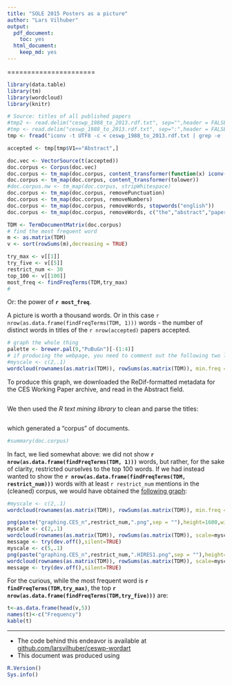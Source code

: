 ```yaml
---
title: "SOLE 2015 Posters as a picture"
author: "Lars Vilhuber"
output:
  pdf_document:
    toc: yes
  html_document:
    keep_md: yes
---
```


======================
```r
library(data.table)
library(tm)
library(wordcloud)
library(knitr)
```

```r

# Source: titles of all published papers
#tmp2 <- read.delim("ceswp_1988_to_2013.rdf.txt", sep="",header = FALSE)
#tmp <- read.delim("ceswp_1988_to_2013.rdf.txt", sep=":",header = FALSE)
tmp <- fread("iconv -t UTF8 -c < ceswp_1988_to_2013.rdf.txt | grep -e '^Abstract:' | sed 's/^Abstract:/Abstract|/'", sep="|",header = FALSE)

accepted <- tmp[tmp$V1=="Abstract",]
```


```r
doc.vec <- VectorSource(t(accepted))
doc.corpus <- Corpus(doc.vec)
doc.corpus <- tm_map(doc.corpus, content_transformer(function(x) iconv(enc2utf8(x), sub = "byte")))
doc.corpus <- tm_map(doc.corpus, content_transformer(tolower))
#doc.corpus.nw <- tm_map(doc.corpus, stripWhitespace)
doc.corpus <- tm_map(doc.corpus, removePunctuation)
doc.corpus <- tm_map(doc.corpus, removeNumbers) 
doc.corpus <- tm_map(doc.corpus, removeWords, stopwords("english"))
doc.corpus <- tm_map(doc.corpus, removeWords, c("the","abstract","paper","using"))

TDM <- TermDocumentMatrix(doc.corpus)
# find the most frequent word
m <- as.matrix(TDM)
v <- sort(rowSums(m),decreasing = TRUE)

try_max <- v[[1]]
try_five <- v[[5]]
restrict_num <- 30
top_100 <- v[[100]]
most_freq <- findFreqTerms(TDM,try_max)
#
```
Or: the power of **`r most_freq`**.

A picture is worth a thousand words. Or in this case `r nrow(as.data.frame(findFreqTerms(TDM, 1)))` words - the number of distinct words in titles of the `r nrow(accepted)` papers accepted.

```r
# graph the whole thing
palette <- brewer.pal(9,"PuBuGn")[-(1:4)]
# if producing the webpage, you need to comment out the following two lines
#myscale <- c(2,.1)
wordcloud(rownames(as.matrix(TDM)), rowSums(as.matrix(TDM)), min.freq = top_100, color = palette,random.order=FALSE)
```

To produce this graph, we downloaded the ReDif-formatted metadata for the CES Working Paper archive, and read in the Abstract field.
```r
```
We then used the _R text mining library_  to clean and parse the titles:
```r
```
which generated a "corpus" of documents.
```r
#summary(doc.corpus)
```

In fact, we lied somewhat above: we did not show **`r nrow(as.data.frame(findFreqTerms(TDM, 1)))`** words, but rather, for the sake of clarity, restricted ourselves to the top 100 words. If we had instead wanted to show the 
**`r nrow(as.data.frame(findFreqTerms(TDM, restrict_num)))`** words with at least `r restrict_num` mentions in the (cleaned) corpus, we would have obtained the [following graph](graphing.CES_n`r restrict_num`.png):

```r
#myscale <- c(2,.1)
wordcloud(rownames(as.matrix(TDM)), rowSums(as.matrix(TDM)), min.freq = restrict_num, color = palette, rot.per = 0.3,random.order=FALSE)
```
```r
png(paste("graphing.CES_n",restrict_num,".png",sep = ""),height=1600,width=1600,res=600)
myscale <- c(2,.1)
wordcloud(rownames(as.matrix(TDM)), rowSums(as.matrix(TDM)), scale=myscale, min.freq = restrict_num, color = palette, rot.per = 0.3,random.order=FALSE)
message <- try(dev.off(),silent=TRUE)
myscale <- c(5,.1)
png(paste("graphing.CES_n",restrict_num,".HIRES1.png",sep = ""),height=1600,width=1600,res=300)
wordcloud(rownames(as.matrix(TDM)), rowSums(as.matrix(TDM)), scale=myscale, min.freq = restrict_num, color = palette, rot.per = 0.3,random.order=FALSE)
message <- try(dev.off(),silent=TRUE)
```

For the curious, while the most frequent word is **`r findFreqTerms(TDM,try_max)`**, the top **`r nrow(as.data.frame(findFreqTerms(TDM,try_five)))`** are:
```r
t<-as.data.frame(head(v,5))
names(t)<-c("Frequency")
kable(t)
```



*******************
 * The code behind this endeavor is available at [github.com/larsvilhuber/ceswp-wordart](https://github.com/larsvilhuber/ceswp-wordart)
 * This document was produced using
```r
R.Version()
Sys.info()
```

